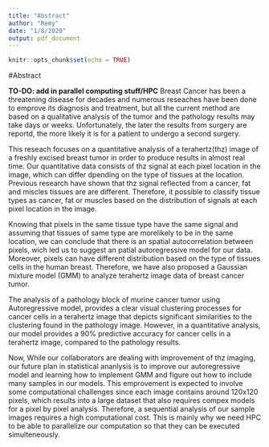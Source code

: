 ```yaml
---
title: "Abstract"
author: "Remy"
date: "1/8/2020"
output: pdf_document
---
```


```r
knitr::opts_chunk$set(echo = TRUE)
```

#Abstract

**TO-DO: add in parallel computing stuff/HPC** 
Breast Cancer has been a threatening disease for decades and numerous reseaches have been done to emprove its diagnosis and treatment, but all the current method are based on a qualitative analysis of the tumor and the pathology results may take days or weeks. Unfortunately, the later the results from surgery are reportd, the more likely it is for a patient to undergo a second surgery.

This reseach focuses on a quantitative analysis of a terahertz(thz) image of a freshly excised breast tumor in order to produce results in almost real time.
Our quantitative data consists of thz signal at each pixel location in the image, which can differ dpending on the type of tissues at the location. Previous research have shown that thz signal reflected from a cancer, fat and miscles tissues are are different. Therefore, it possible to classify tissue types as cancer, fat or muscles based on the distribution of signals at each pixel location in the image.

Knowing that pixels in the same tissue type have the same signal and assuming that tissues of same type are morelikely to be in the same location, we can conclude that there is an spatial autocorrelation between pixels, wich led us to suggest an patial autoregressive model for our data. Moreover, pixels can have different distribution based on the type of tissues cells in the human breast. Therefore, we have also proposed a Gaussian mixture model (GMM) to analyze terahertz image data of breast cancer tumor.

The analysis of a pathology block of murine cancer tumor using Autoregressive model, provides a clear visual clustering processes for cancer cells in a terahertz image that depicts significant similarities to the clustering found in the pathology image. However, in a quantitative analysis, our model provides a 90% predictive accuracy for cancer cells in a terahertz image, compared to the pathology results. 

Now, While our collaborators are dealing with improvement of thz imaging, our future plan in statistical ananlysis is to improve our autoregressive model and learning how to implement GMM and figure out how to include many samples in our models. This emprovement is expected to involve some computational challenges since each image contains around 120x120 pixels, which results into a large dataset that also requires compex models for a pixel by pixel analysis. Therefore, a sequential analysis of our sample images requires a high computational cost. This is mainly why we need HPC to be able to parallelize our computation so that they can be executed simulteneously. 

 


